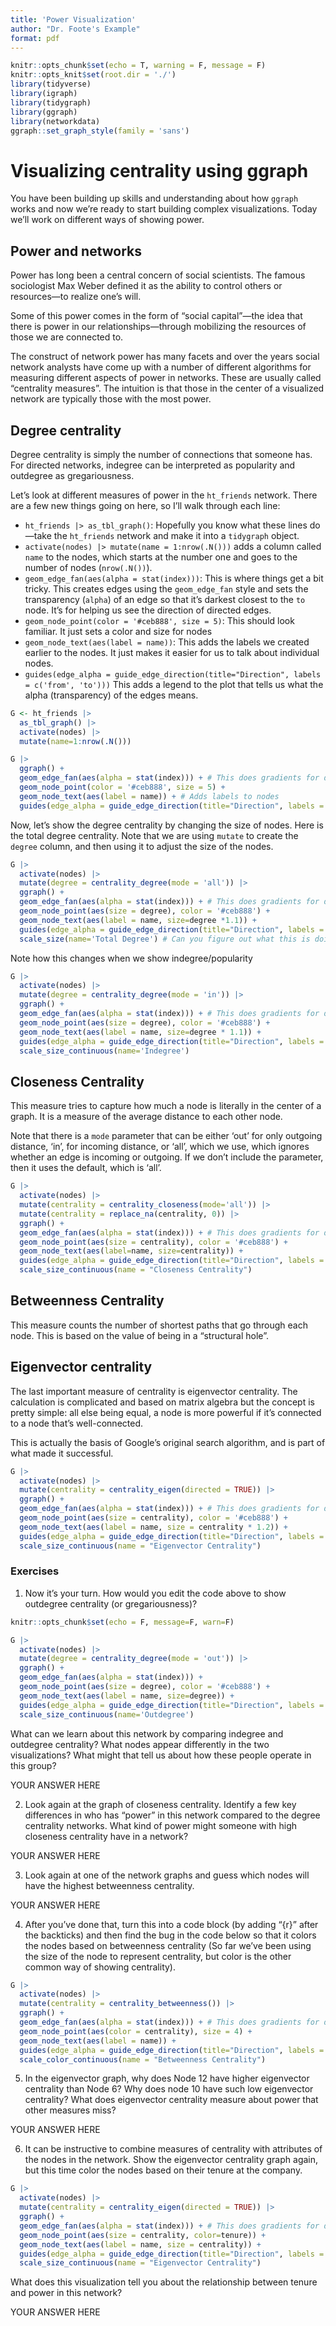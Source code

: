 ```yaml
---
title: 'Power Visualization'
author: "Dr. Foote's Example"
format: pdf
---
```



```r
knitr::opts_chunk$set(echo = T, warning = F, message = F)
knitr::opts_knit$set(root.dir = './')
library(tidyverse)
library(igraph)
library(tidygraph)
library(ggraph)
library(networkdata)
ggraph::set_graph_style(family = 'sans')
```

# Visualizing centrality using ggraph

You have been building up skills and understanding about how `ggraph` works and now we're ready to start building complex visualizations. Today we'll work on different ways of showing power.

## Power and networks

Power has long been a central concern of social scientists. The famous sociologist Max Weber defined it as the ability to control others or resources---to realize one's will.

Some of this power comes in the form of "social capital"---the idea that there is power in our relationships---through mobilizing the resources of those we are connected to.


The construct of network power has many facets and over the years social network analysts have come up with a number of different algorithms for measuring different aspects of power in networks. These are usually called "centrality measures". The intuition is that those in the center of a visualized network are typically those with the most power.

## Degree centrality

Degree centrality is simply the number of connections that someone has. For directed networks, indegree can be interpreted as popularity and outdegree as gregariousness.

Let's look at different measures of power in the `ht_friends` network. There are a few new things going on here, so I'll walk through each line:

* `ht_friends |> as_tbl_graph()`: Hopefully you know what these lines do---take the `ht_friends` network and make it into a `tidygraph` object.
* `activate(nodes) |> mutate(name = 1:nrow(.N()))` adds a column called `name` to the nodes, which starts at the number one and goes to the number of nodes (`nrow(.N())`).
* `geom_edge_fan(aes(alpha = stat(index)))`: This is where things get a bit tricky. This creates edges using the `geom_edge_fan` style and sets the transparency (`alpha`) of an edge so that it's darkest closest to the `to` node. It's for helping us see the direction of directed edges.
* `geom_node_point(color = '#ceb888', size = 5)`: This should look familiar. It just sets a color and size for nodes
* `geom_node_text(aes(label = name))`: This adds the labels we created earlier to the nodes. It just makes it easier for us to talk about individual nodes.
*  `guides(edge_alpha = guide_edge_direction(title="Direction", labels = c('from', 'to')))` This adds a legend to the plot that tells us what the alpha (transparency) of the edges means.

```r
G <- ht_friends |> 
  as_tbl_graph() |>
  activate(nodes) |>
  mutate(name=1:nrow(.N()))

G |>
  ggraph() + 
  geom_edge_fan(aes(alpha = stat(index))) + # This does gradients for directed edges
  geom_node_point(color = '#ceb888', size = 5) + 
  geom_node_text(aes(label = name)) + # Adds labels to nodes
  guides(edge_alpha = guide_edge_direction(title="Direction", labels = c('from', 'to'))) # Adds the "Edge direction" legend

```

Now, let's show the degree centrality by changing the size of nodes. Here is the total degree centrality. Note that we are using `mutate` to create the `degree` column, and then using it to adjust the size of the nodes.

```r
G |>
  activate(nodes) |>
  mutate(degree = centrality_degree(mode = 'all')) |>
  ggraph() +
  geom_edge_fan(aes(alpha = stat(index))) + # This does gradients for directed edges
  geom_node_point(aes(size = degree), color = '#ceb888') +
  geom_node_text(aes(label = name, size=degree *1.1)) +
  guides(edge_alpha = guide_edge_direction(title="Direction", labels = c('from', 'to'))) + # Adds the "Edge direction" legend
  scale_size(name='Total Degree') # Can you figure out what this is doing?
```

Note how this changes when we show indegree/popularity

```r
G |>
  activate(nodes) |>
  mutate(degree = centrality_degree(mode = 'in')) |>
  ggraph() +
  geom_edge_fan(aes(alpha = stat(index))) + # This does gradients for directed edges
  geom_node_point(aes(size = degree), color = '#ceb888') +
  geom_node_text(aes(label = name, size=degree * 1.1)) +
  guides(edge_alpha = guide_edge_direction(title="Direction", labels = c('from', 'to'))) + # Adds the "Edge direction" legend
  scale_size_continuous(name='Indegree')
```



## Closeness Centrality

This measure tries to capture how much a node is literally in the center of a graph. It is a measure of the average distance to each other node.

Note that there is a `mode` parameter that can be either 'out' for only outgoing distance, 'in', for incoming distance, or 'all', which we use, which ignores whether an edge is incoming or outgoing. If we don't include the parameter, then it uses the default, which is 'all'.

```r

G |>
  activate(nodes) |>
  mutate(centrality = centrality_closeness(mode='all')) |>
  mutate(centrality = replace_na(centrality, 0)) |>
  ggraph() + 
  geom_edge_fan(aes(alpha = stat(index))) + # This does gradients for directed edges
  geom_node_point(aes(size = centrality), color = '#ceb888') +
  geom_node_text(aes(label=name, size=centrality)) +
  guides(edge_alpha = guide_edge_direction(title="Direction", labels = c('from', 'to'))) + # Adds the "Edge direction" legend
  scale_size_continuous(name = "Closeness Centrality")

```



## Betweenness Centrality

This measure counts the number of shortest paths that go through each node. This is based on the value of being in a "structural hole". 



## Eigenvector centrality

The last important measure of centrality is eigenvector centrality. The calculation is complicated and based on matrix algebra but the concept is pretty simple: all else being equal, a node is more powerful if it's connected to a node that's well-connected.

This is actually the basis of Google's original search algorithm, and is part of what made it successful.


```r
G |>
  activate(nodes) |>
  mutate(centrality = centrality_eigen(directed = TRUE)) |>
  ggraph() +
  geom_edge_fan(aes(alpha = stat(index))) + # This does gradients for directed edges
  geom_node_point(aes(size = centrality), color = '#ceb888') +
  geom_node_text(aes(label = name, size = centrality * 1.2)) +
  guides(edge_alpha = guide_edge_direction(title="Direction", labels = c('from', 'to'))) + # Adds the "Edge direction" legend
  scale_size_continuous(name = "Eigenvector Centrality")
```

### Exercises

1. Now it's your turn. How would you edit the code above to show outdegree centrality (or gregariousness)?


```r

knitr::opts_chunk$set(echo = F, message=F, warn=F)

G |>
  activate(nodes) |>
  mutate(degree = centrality_degree(mode = 'out')) |>
  ggraph() +
  geom_edge_fan(aes(alpha = stat(index))) +
  geom_node_point(aes(size = degree), color = '#ceb888') +
  geom_node_text(aes(label = name, size=degree)) +
  guides(edge_alpha = guide_edge_direction(title="Direction", labels = c('from', 'to'))) +
  scale_size_continuous(name='Outdegree')

```

What can we learn about this network by comparing indegree and outdegree centrality? What nodes appear differently in the two visualizations?
What might that tell us about how these people operate in this group?

YOUR ANSWER HERE

2. Look again at the graph of closeness centrality. Identify a few key differences in who has "power" in this network compared 
to the degree centrality networks. What kind of power might someone with high closeness centrality have in a network?

YOUR ANSWER HERE


3. Look again at one of the network graphs and guess which nodes will have the highest betweenness centrality.


YOUR ANSWER HERE

4. After you've done that, turn this into a code block (by adding "{r}" after the backticks) and then find the bug in the code below so that it colors the nodes based on betweenness centrality (So far we've been using the size of the node to represent centrality, but color is the other common way of showing centrality).

```r
G |>
  activate(nodes) |>
  mutate(centrality = centrality_betweenness()) |>
  ggraph() +
  geom_edge_fan(aes(alpha = stat(index))) + # This does gradients for directed edges
  geom_node_point(aes(color = centrality), size = 4) +
  geom_node_text(aes(label = name)) +
  guides(edge_alpha = guide_edge_direction(title="Direction", labels = c('from', 'to'))) + # Adds the "Edge direction" legend
  scale_color_continuous(name = "Betweenness Centrality")
```

5. In the eigenvector graph, why does Node 12 have higher eigenvector centrality than Node 6? Why does node 10 have such low eigenvector centrality? What does eigenvector centrality measure about power that other measures miss?

YOUR ANSWER HERE

6. It can be instructive to combine measures of centrality with attributes of the nodes in the network. Show the eigenvector centrality graph again, but this time color the nodes based on their tenure at the company.

```r

G |>
  activate(nodes) |>
  mutate(centrality = centrality_eigen(directed = TRUE)) |>
  ggraph() +
  geom_edge_fan(aes(alpha = stat(index))) + # This does gradients for directed edges
  geom_node_point(aes(size = centrality, color=tenure)) +
  geom_node_text(aes(label = name, size = centrality)) +
  guides(edge_alpha = guide_edge_direction(title="Direction", labels = c('from', 'to'))) + # Adds the "Edge direction" legend
  scale_size_continuous(name = "Eigenvector Centrality")

```

What does this visualization tell you about the relationship between tenure and power in this network?

YOUR ANSWER HERE